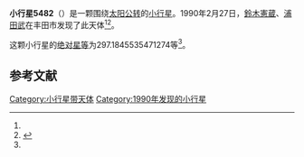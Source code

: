 {{Infobox planet
| bgcolour = #FFFFC0
| name = 5482 Korankei
| symbol = 
| image = 
| caption = 
| discovery = yes
| discovery_ref = 
| discoverer = [[鈴木憲蔵|鈴木憲蔵]]、[[浦田武|浦田武]]
| discovery_site = [[丰田市|丰田市]] 
| discovered = 1990年2月27日
| designations = yes
| mp_name = 
| named_after = 
| alt_names = 1990 DX/ 1984 WO3 / 1986 EY1 / 1987 SB23
| mp_category = [[主带小行星|主带小行星]]
| orbit_ref = <ref name="a">[http://ssd.jpl.nasa.gov/sbdb.cgi?sstr=5482 5482 Korankei] {{Wayback|url=http://ssd.jpl.nasa.gov/sbdb.cgi?sstr=5482 |date=20110610000231 }}，小行星數據庫瀏覽器（JPL Small-Body Database Browser）－[[美国国家航空航天局|美国国家航空航天局]]喷气推进实验室</ref>
| epoch = 2456400.5 (2013年4月18日更新)
| aphelion = {{convert|3.002661173036384|AU|km|3|abbr=on|lk=out}}
| perihelion = {{convert|2.046608794000584|AU|km|3|abbr=on}}
| semimajor = {{convert|2.524634983518484|AU|km|3|abbr=on}}
| eccentricity = 0.189344675
| period = 1465.198012 [[日|日]]<br />4.01[[儒略年|儒略年]]
| avg_speed = 
| inclination = 4.34884341436103
| asc_node = 302.8423168880917
| mean_anomaly = 
| arg_peri = 297.1845535471274
| satellites = 
| physical_characteristics = yes
| dimensions = 
| mass = 
| density = 
| surface_grav = 
| escape_velocity = 
| sidereal_day = 
| axial_tilt = 
| pole_ecliptic_lat = 
| pole_ecliptic_lon = 
| albedo = 
| temperatures= 
| temp_name1 = 
| mean_temp_1 = 
| max_temp_1 = 
| temp_name2 = 
| max_temp_2 = 
| spectral_type = 
| abs_magnitude = 297.1845535471274
}}

'''小行星5482'''（{{lang-en|5482 Korankei}}）是一颗围绕[[太阳|太阳]][[公转|公转]]的[[小行星|小行星]]。1990年2月27日，[[鈴木憲蔵|鈴木憲蔵]]、[[浦田武|浦田武]]在丰田市发现了此天体<ref name="a" /><ref>{{cite news|title=小行星列表|url=http://cfa-www.harvard.edu/iau/lists/NumberedMPs.txt|accessdate=2013-07-08|newspaper=哈佛大学|archive-date=2008-05-17|archive-url=https://web.archive.org/web/20080517010638/http://cfa-www.harvard.edu/iau/lists/NumberedMPs.txt|dead-url=no}}</ref>。

这颗小行星的[[绝对星等|绝对星等]]为297.1845535471274等<ref name="a" />。

==参考文献==
{{reflist}}
{{Minor Planet Number|[[小行星5481|小行星5481]]|[[小行星5483|小行星5483]]}}

{{小天体}}

[[Category:小行星带天体|Category:小行星带天体]]
[[Category:1990年发现的小行星|Category:1990年发现的小行星]]

{{asteroid-stub}}